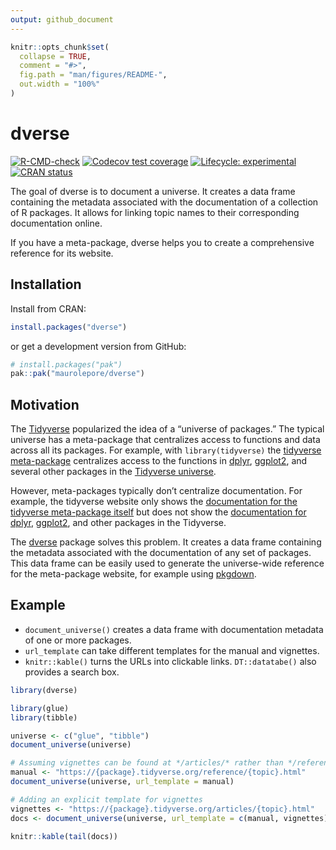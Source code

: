 ```yaml
---
output: github_document
---
```


<!-- README.md is generated from README.Rmd. Please edit that file -->

```r
knitr::opts_chunk$set(
  collapse = TRUE,
  comment = "#>",
  fig.path = "man/figures/README-",
  out.width = "100%"
)
```

# dverse

<!-- badges: start -->
[![R-CMD-check](https://github.com/maurolepore/dverse/actions/workflows/R-CMD-check.yaml/badge.svg)](https://github.com/maurolepore/dverse/actions/workflows/R-CMD-check.yaml)
[![Codecov test coverage](https://codecov.io/gh/maurolepore/dverse/graph/badge.svg)](https://app.codecov.io/gh/maurolepore/dverse)
[![Lifecycle: experimental](https://img.shields.io/badge/lifecycle-experimental-orange.svg)](https://lifecycle.r-lib.org/articles/stages.html#experimental)
[![CRAN status](https://www.r-pkg.org/badges/version/dverse)](https://CRAN.R-project.org/package=dverse)
<!-- badges: end -->

The goal of dverse is to document a universe. It creates a data frame containing
the metadata associated with the documentation of a collection of R packages. It
allows for linking topic names to their corresponding documentation online.

If you have a meta-package, dverse helps you to create a comprehensive reference
for its website.

## Installation

Install from CRAN:

``` r
install.packages("dverse")
```

or get a development version from GitHub:

``` r
# install.packages("pak")
pak::pak("maurolepore/dverse")
```

## Motivation

The [Tidyverse](https://www.tidyverse.org/) popularized the idea of a "universe
of packages." The typical universe has a meta-package that centralizes access to
functions and data across all its packages. For example, with `library(tidyverse)` the [tidyverse
meta-package](https://tidyverse.tidyverse.org/) centralizes access to the
functions in [dplyr](https://dplyr.tidyverse.org/),
[ggplot2](https://ggplot2.tidyverse.org/), and several other packages in the
[Tidyverse universe](https://www.tidyverse.org/).

However, meta-packages typically don't centralize documentation. For example,
the tidyverse website only shows the [documentation for the tidyverse meta-package
itself](https://tidyverse.tidyverse.org/reference/index.html) but does not show
the [documentation for dplyr](https://dplyr.tidyverse.org/reference/index.html),
[ggplot2](https://ggplot2.tidyverse.org/reference/index.html), and other packages
in the Tidyverse.

The [dverse](https://maurolepore.github.io/dverse/) package solves this problem.
It creates a data frame containing the metadata associated with the
documentation of any set of packages. This data frame can be easily used to
generate the universe-wide reference for the meta-package website, for example
using [pkgdown](https://pkgdown.r-lib.org/).

## Example

* `document_universe()` creates a data frame with documentation metadata of one or
more packages.
* `url_template` can take different templates for the manual and vignettes.
* `knitr::kable()` turns the URLs into clickable links. `DT::datatabe()` also
provides a search box.

```r
library(dverse)

library(glue)
library(tibble)

universe <- c("glue", "tibble")
document_universe(universe)

# Assuming vignettes can be found at */articles/* rather than */reference/*
manual <- "https://{package}.tidyverse.org/reference/{topic}.html"
document_universe(universe, url_template = manual)

# Adding an explicit template for vignettes
vignettes <- "https://{package}.tidyverse.org/articles/{topic}.html"
docs <- document_universe(universe, url_template = c(manual, vignettes))

knitr::kable(tail(docs))
```
